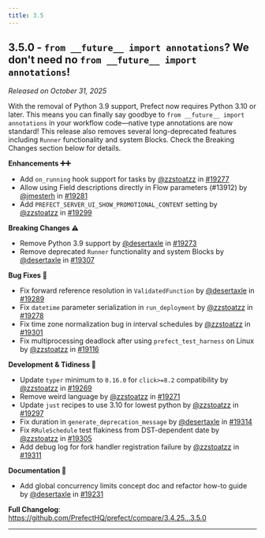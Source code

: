 ```yaml
---
title: 3.5
---
```


## 3.5.0 - `from __future__ import annotations`? We don't need no `from __future__ import annotations`!

*Released on October 31, 2025*

With the removal of Python 3.9 support, Prefect now requires Python 3.10 or later. This means you can finally say goodbye to `from __future__ import annotations` in your workflow code—native type annotations are now standard! This release also removes several long-deprecated features including `Runner` functionality and system Blocks. Check the Breaking Changes section below for details.

**Enhancements ➕➕**

* Add `on_running` hook support for tasks by [@zzstoatzz](https://github.com/zzstoatzz) in [#19277](https://github.com/PrefectHQ/prefect/pull/19277)
* Allow using Field descriptions directly in Flow parameters (#13912) by [@jmesterh](https://github.com/jmesterh) in [#19281](https://github.com/PrefectHQ/prefect/pull/19281)
* Add `PREFECT_SERVER_UI_SHOW_PROMOTIONAL_CONTENT` setting by [@zzstoatzz](https://github.com/zzstoatzz) in [#19299](https://github.com/PrefectHQ/prefect/pull/19299)

**Breaking Changes ⚠️**

* Remove Python 3.9 support by [@desertaxle](https://github.com/desertaxle) in [#19273](https://github.com/PrefectHQ/prefect/pull/19273)
* Remove deprecated `Runner` functionality and system Blocks by [@desertaxle](https://github.com/desertaxle) in [#19307](https://github.com/PrefectHQ/prefect/pull/19307)

**Bug Fixes 🐞**

* Fix forward reference resolution in `ValidatedFunction` by [@desertaxle](https://github.com/desertaxle) in [#19289](https://github.com/PrefectHQ/prefect/pull/19289)
* Fix `datetime` parameter serialization in `run_deployment` by [@zzstoatzz](https://github.com/zzstoatzz) in [#19278](https://github.com/PrefectHQ/prefect/pull/19278)
* Fix time zone normalization bug in interval schedules by [@zzstoatzz](https://github.com/zzstoatzz) in [#19301](https://github.com/PrefectHQ/prefect/pull/19301)
* Fix multiprocessing deadlock after using `prefect_test_harness` on Linux by [@zzstoatzz](https://github.com/zzstoatzz) in [#19116](https://github.com/PrefectHQ/prefect/pull/19116)

**Development & Tidiness 🧹**

* Update `typer` minimum to `0.16.0` for `click>=8.2` compatibility by [@zzstoatzz](https://github.com/zzstoatzz) in [#19269](https://github.com/PrefectHQ/prefect/pull/19269)
* Remove weird language by [@zzstoatzz](https://github.com/zzstoatzz) in [#19271](https://github.com/PrefectHQ/prefect/pull/19271)
* Update `just` recipes to use 3.10 for lowest python by [@zzstoatzz](https://github.com/zzstoatzz) in [#19297](https://github.com/PrefectHQ/prefect/pull/19297)
* Fix duration in `generate_deprecation_message` by [@desertaxle](https://github.com/desertaxle) in [#19314](https://github.com/PrefectHQ/prefect/pull/19314)
* Fix `RRuleSchedule` test flakiness from DST-dependent date by [@zzstoatzz](https://github.com/zzstoatzz) in [#19305](https://github.com/PrefectHQ/prefect/pull/19305)
* Add debug log for fork handler registration failure by [@zzstoatzz](https://github.com/zzstoatzz) in [#19311](https://github.com/PrefectHQ/prefect/pull/19311)

**Documentation 📓**

* Add global concurrency limits concept doc and refactor how-to guide by [@desertaxle](https://github.com/desertaxle) in [#19231](https://github.com/PrefectHQ/prefect/pull/19231)

**Full Changelog**: https://github.com/PrefectHQ/prefect/compare/3.4.25...3.5.0


---

